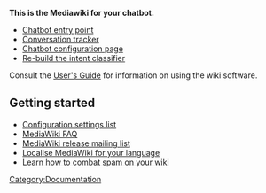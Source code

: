 <strong>This is the Mediawiki for your chatbot.</strong>

* [[Start|Chatbot entry point]]
* [[Tracker|Conversation tracker]]
* [[Configuration|Chatbot configuration page]]
* [[Build classifier|Re-build the intent classifier]]

Consult the [https://www.mediawiki.org/wiki/Special:MyLanguage/Help:Contents User's Guide] for information on using the wiki software.

== Getting started ==
* [https://www.mediawiki.org/wiki/Special:MyLanguage/Manual:Configuration_settings Configuration settings list]
* [https://www.mediawiki.org/wiki/Special:MyLanguage/Manual:FAQ MediaWiki FAQ]
* [https://lists.wikimedia.org/postorius/lists/mediawiki-announce.lists.wikimedia.org/ MediaWiki release mailing list]
* [https://www.mediawiki.org/wiki/Special:MyLanguage/Localisation#Translation_resources Localise MediaWiki for your language]
* [https://www.mediawiki.org/wiki/Special:MyLanguage/Manual:Combating_spam Learn how to combat spam on your wiki]

[[Category:Documentation]]
